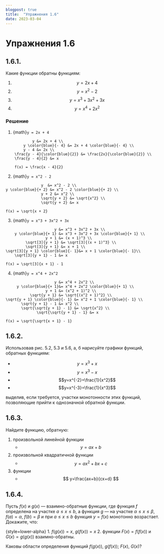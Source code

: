 ```yaml
---
blogpost: true
title:  "Упражнения 1.6"
date: 2023-03-04
---
```

# Упражнения 1.6

## 1.6.1.

Какие функции обратны функциям:

1. $$y=2x+4$$
2. $$y=x^2-2$$
3. $$y=x^3+3x^2+3x$$
4. $$y=x^4+2x^2$$

### Решение

1. {math}`y = 2x + 4`
```math
            y &= 2x + 4 \\
        y \color{blue}{- 4} &= 2x + 4 \color{blue}{- 4} \\
        y - 4 &= 2x \\
    \frac{y - 4}{\color{blue}{2}} &= \frac{2x}{\color{blue}{2}} \\
    \frac{y - 4}{2} &= x

    f(x) = \frac{x - 4}{2}
```
2. {math}`y = x^2 - 2`
```math
                y  &= x^2 - 2 \\
y \color{blue}{+ 2} &= x^2 - 2 \color{blue}{+ 2} \\
                y + 2 &= x^2 \\
                \sqrt{y + 2} &= \sqrt{x^2} \\
                \sqrt{y + 2} &= x

f(x) = \sqrt{x + 2}               
```
3. {math}`y = x^3 + 3x^2 + 3x`
```math
                      y &= x^3 + 3x^2 + 3x \\
    y \color{blue}{+ 1} &= x^3 + 3x^2 + 3x \color{blue}{+ 1} \\
                  y + 1 &= (x + 1)^3 \\
         \sqrt[3]{y + 1} &= \sqrt[3]{(x + 1)^3} \\
         \sqrt[3]{y + 1} &= x + 1 \\
\sqrt[3]{y + 1} \color{blue}{- 1}&= x + 1 \color{blue}{- 1}\\
    \sqrt[3]{y + 1} - 1 &= x

f(x) = \sqrt[3]{x + 1} - 1
```
4. {math}`y = x^4 + 2x^2`      
```math
                      y &= x^4 + 2x^2 \\
     y \color{blue}{+ 1}&= x^4 + 2x^2 \color{blue}{+ 1} \\
                  y + 1 &= (x^2 + 1)^2 \\
           \sqrt{y + 1} &= \sqrt{(x^2 + 1)^2} \\
\sqrt{y + 1} \color{blue}{- 1} &= x^2 + 1 \color{blue}{- 1} \\
       \sqrt{y + 1} - 1 &= x^2 \\
       \sqrt{\sqrt{y + 1} - 1} &= \sqrt{x^2} \\
              \sqrt{\sqrt{y + 1} - 1} &= x

f(x) = \sqrt{\sqrt{x + 1} - 1}
```

## 1.6.2.

Использовав рис. 5.2, 5.3 и 5.6, а, б
нарисуйте графики функций, обратных 
функциям:

* $$y=x^3+x$$
* $$y=x^3-x$$
* $$y=x^{-2}=\frac{1}{x^2}$$
* $$y=x^{-3}=\frac{1}{x^3}$$

выделив, если
требуется, участки монотонности этих 
функций, позволяющие прийти к однозначной
обратной функции.

## 1.6.3.

Найдите функцию, обратную:

1. произвольной линейной функции
    * $$ y=ax+b $$
2. произвольной квадратичной функции
    * $$ y=ax^2+bx+c $$
3. функции
    * $$ y=\frac{ax+b}{cx+d} $$

## 1.6.4.

Пусть $f(x)$ и $g(x)$ —
взаимно-обратные функции, где функция $f$ определена на
участке $a\leqslant x \leqslant b$, а функция $g$ —
на участке
$\alpha\leqslant x \leqslant \beta$, $f(a)=\alpha$, $f(b)=\beta$ и при $a\leqslant x \leqslant b$
функция $y=f(x)$ монотонно возрастает.
Докажите, что:

{style=lower-alpha}
1. $f(g(x))=x$, $g(f(x))=x$
2. функции $F(x)=f(f(x))$ и $G(x)=g(g(x))$
взаимно-обратны.

Каковы области  определения функций $f(g(x))$, $g(f(x))$; $F(x)$, $G(x)$?